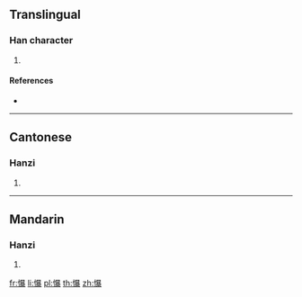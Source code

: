 ==Translingual==

===Han character===
{{Han char|rn=61|rad=心|as=15|sn=18|four=96032|canj=PATE|ids=⿰忄暴}}

# {{defn|Han|sort=心15}}

====References====
* {{Han ref|kx=0407.180|dkj=11401|dj=0748.100|hdz=42367.080|uh=61EA|ud=25066|bh=EFCC|bd=61388}}

----

==Cantonese==

===Hanzi===
{{yue-hanzi|jyut=[[bok6]]|y=bok6}}

# {{defn|lang=yue|sort=心15}}

----

==Mandarin==

===Hanzi===
{{cmn-hanzi|pin=[[bó]] ([[bo2]])|wg=po<sup>2</sup>}}

# {{defn|lang=cmn|sort=心15}}

[[fr:懪]]
[[li:懪]]
[[pl:懪]]
[[th:懪]]
[[zh:懪]]